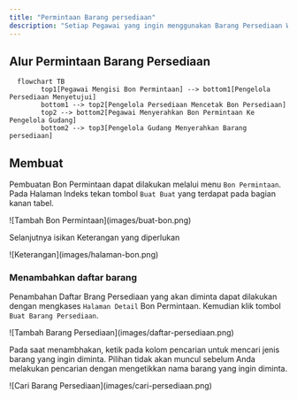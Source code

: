 ```yaml
---
title: "Permintaan Barang persediaan"
description: "Setiap Pegawai yang ingin menggunakan Barang Persediaan Wajib Mengisi Bon Permintaan"
---
```


## Alur Permintaan Barang Persediaan

```mermaid
  flowchart TB
        top1[Pegawai Mengisi Bon Permintaan] --> bottom1[Pengelola Persediaan Menyetujui]
        bottom1 --> top2[Pengelola Persediaan Mencetak Bon Persediaan]
        top2 --> bottom2[Pegawai Menyerahkan Bon Permintaan Ke Pengelola Gudang]
        bottom2 --> top3[Pengelola Gudang Menyerahkan Barang persediaan]
```

## Membuat

Pembuatan Bon Permintaan dapat dilakukan melalui menu `Bon Permintaan`. Pada Halaman Indeks tekan tombol `Buat Buat` yang terdapat pada bagian kanan tabel.

<Frame caption="Tampilan Menambahkan Bon Permintaan">
    ![Tambah Bon Permintaan](images/buat-bon.png)
</Frame>

Selanjutnya isikan Keterangan yang diperlukan

<Frame caption="Tampilan Mengisi Keterangan Bon Permintaan">
    ![Keterangan](images/halaman-bon.png)
</Frame>

### Menambahkan daftar barang

Penambahan Daftar Brang Persediaan yang akan diminta dapat dilakukan dengan mengkases `Halaman Detail` Bon Permintaan. Kemudian klik tombol `Buat Barang Persediaan`.
<Frame caption="Tampilan Menambahkan Daftar Barang Persediaan">
    ![Tambah Barang Persediaan](images/daftar-persediaan.png)
</Frame>

Pada saat menambhakan, ketik pada kolom pencarian untuk mencari jenis barang yang ingin diminta. 
<Warning>
    Pilihan tidak akan muncul sebelum Anda melakukan pencarian dengan mengetikkan nama barang yang ingin diminta.
</Warning>

<Frame caption="Tampilan Mencari Jenis Barang Persediaan">
    ![Cari Barang Persediaan](images/cari-persediaan.png)
</Frame>